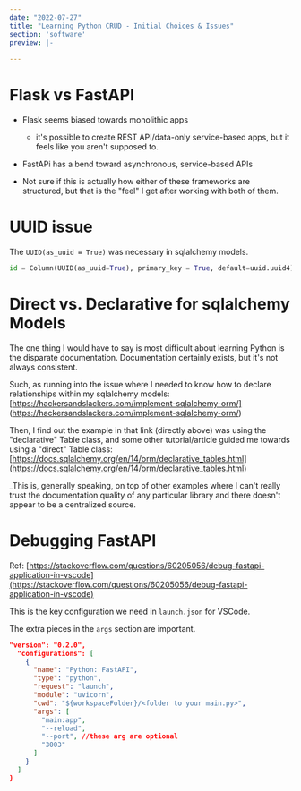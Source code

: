 ```yaml
---
date: "2022-07-27"
title: "Learning Python CRUD - Initial Choices & Issues"
section: 'software'
preview: |-
    
---
```



# Flask vs FastAPI

- Flask seems biased towards monolithic apps
    - it's possible to create REST API/data-only service-based apps, but it 
    feels like you aren't supposed to.
- FastAPi has a bend toward asynchronous, service-based APIs

- Not sure if this is actually how either of these frameworks are structured,
but that is the "feel" I get after working with both of them.

# UUID issue

The `UUID(as_uuid = True)` was necessary in sqlalchemy models.

```python
id = Column(UUID(as_uuid=True), primary_key = True, default=uuid.uuid4)
```

# Direct vs. Declarative for sqlalchemy Models

The one thing I would have to say is most difficult about learning Python is the 
disparate documentation. Documentation certainly exists, but it's not always 
consistent.

Such, as running into the issue where I needed to know how to declare relationships 
within my sqlalchemy models: [https://hackersandslackers.com/implement-sqlalchemy-orm/]
(https://hackersandslackers.com/implement-sqlalchemy-orm/)

Then, I find out the example in that link (directly above) was using the "declarative"
Table class, and some other tutorial/article guided me towards using a "direct" Table 
class: [https://docs.sqlalchemy.org/en/14/orm/declarative_tables.html]
(https://docs.sqlalchemy.org/en/14/orm/declarative_tables.html)

_This is, generally speaking, on top of other examples where I can't really trust the 
documentation quality of any particular library and there doesn't appear to be a 
centralized source.




# Debugging FastAPI

Ref: [https://stackoverflow.com/questions/60205056/debug-fastapi-application-in-vscode](https://stackoverflow.com/questions/60205056/debug-fastapi-application-in-vscode)

This is the key configuration we need in `launch.json` for VSCode.

The extra pieces in the `args` section are important.

```json
"version": "0.2.0",
  "configurations": [
    {
      "name": "Python: FastAPI",
      "type": "python",
      "request": "launch",
      "module": "uvicorn",
      "cwd": "${workspaceFolder}/<folder to your main.py>",
      "args": [
        "main:app",
        "--reload",
        "--port", //these arg are optional
        "3003"
      ]
    }
  ]
}
```